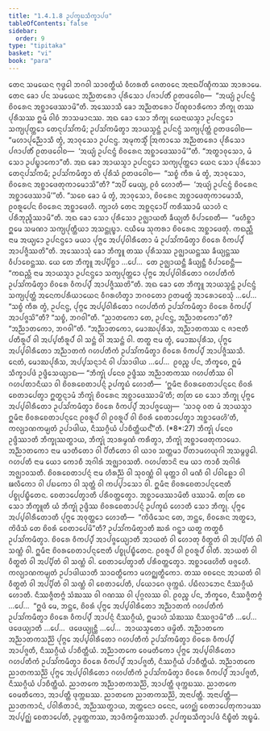 ```yaml
---
title: "1.4.1.8 ᩏᨸᨠ᩠ᨡᨭᩈᩥᨠ᩠ᨡᩣᨸᨴ"
tableOfContents: false
sidebar:
  order: 9
type: "tipitaka"
basket: "vi"
book: "para"
---
```



<DynamicBreadcrumb />

<Division number="527" book="para">

<Paragraph number="2015" book="para">
ᨲᩮᨶ ᩈᨾᨿᩮᨶ ᨻᩩᨴ᩠ᨵᩮᩤ ᨽᨣᩅᩤ ᩈᩣᩅᨲ᩠ᨳᩥᨿᩴ ᩅᩥᩉᩁᨲᩥ ᨩᩮᨲᩅᨶᩮ ᩋᨶᩣᨳᨸᩥᨱ᩠ᨯᩥᨠᩔ ᩋᩣᩁᩣᨾᩮ. ᨲᩮᨶ ᨡᩮᩣ ᨸᨶ ᩈᨾᨿᩮᨶ ᩋᨬ᩠ᨬᨲᩁᩮᩣ ᨸᩩᩁᩥᩈᩮᩣ ᨸᨩᩣᨸᨲᩥᩴ ᩑᨲᨴᩅᩮᩤᨧ—  “ᩋᨿ᩠ᨿᩴ ᩏᨸᨶᨶ᩠ᨴᩴ ᨧᩦᩅᩁᩮᨶ ᩋᨧ᩠ᨨᩣᨴᩮᩔᩣᨾᩦ”ᨲᩥ. ᩋᩔᩮᩣᩈᩥ ᨡᩮᩣ ᩋᨬ᩠ᨬᨲᩁᩮᩣ ᨸᩥᨱ᩠ᨯᨧᩣᩁᩥᨠᩮᩣ ᨽᩥᨠ᩠ᨡᩩ ᨲᩔ ᨸᩩᩁᩥᩈᩔ ᩍᨾᩴ ᩅᩤᨧᩴ ᨽᩣᩈᨾᩣᨶᩔ. ᩋᨳ ᨡᩮᩣ ᩈᩮᩣ ᨽᩥᨠ᩠ᨡᩩ ᨿᩮᨶᩣᨿᩈ᩠ᨾᩣ ᩏᨸᨶᨶ᩠ᨴᩮᩣ ᩈᨠ᩠ᨿᨸᩩᨲ᩠ᨲᩮᩣ ᨲᩮᨶᩩᨸᩈᩘᨠᨾᩥ; ᩏᨸᩈᩘᨠᨾᩥᨲ᩠ᩅᩣ ᩋᩣᨿᩈ᩠ᨾᨶ᩠ᨲᩴ ᩏᨸᨶᨶ᩠ᨴᩴ ᩈᨠ᩠ᨿᨸᩩᨲ᩠ᨲᩴ ᩑᨲᨴᩅᩮᩤᨧ—  “ᨾᩉᩣᨸᩩᨬ᩠ᨬᩮᩣᩈᩥ ᨲ᩠ᩅᩴ, ᩋᩣᩅᩩᩈᩮᩣ ᩏᨸᨶᨶ᩠ᨴ. ᩋᨾᩩᨠᩈ᩠ᨾᩥᩴ ᩒᨠᩣᩈᩮ ᩋᨬ᩠ᨬᨲᩁᩮᩣ ᨸᩩᩁᩥᩈᩮᩣ ᨸᨩᩣᨸᨲᩥᩴ ᩑᨲᨴᩅᩮᩤᨧ—  ‘ᩋᨿ᩠ᨿᩴ ᩏᨸᨶᨶ᩠ᨴᩴ ᨧᩦᩅᩁᩮᨶ ᩋᨧ᩠ᨨᩣᨴᩮᩔᩣᨾᩦ’”ᨲᩥ. “ᩋᨲ᩠ᨳᩣᩅᩩᩈᩮᩣ, ᨾᩴ ᩈᩮᩣ ᩏᨸᨭ᩠ᨮᩣᨠᩮᩣ”ᨲᩥ.
</Paragraph>

<Paragraph number="2016" book="para">
ᩋᨳ ᨡᩮᩣ ᩋᩣᨿᩈ᩠ᨾᩣ ᩏᨸᨶᨶ᩠ᨴᩮᩣ ᩈᨠ᩠ᨿᨸᩩᨲ᩠ᨲᩮᩣ ᨿᩮᨶ ᩈᩮᩣ ᨸᩩᩁᩥᩈᩮᩣ ᨲᩮᨶᩩᨸᩈᩘᨠᨾᩥ; ᩏᨸᩈᩘᨠᨾᩥᨲ᩠ᩅᩣ ᨲᩴ ᨸᩩᩁᩥᩈᩴ ᩑᨲᨴᩅᩮᩤᨧ—  “ᩈᨧ᩠ᨧᩴ ᨠᩥᩁ ᨾᩴ ᨲ᩠ᩅᩴ, ᩋᩣᩅᩩᩈᩮᩣ, ᨧᩦᩅᩁᩮᨶ ᩋᨧ᩠ᨨᩣᨴᩮᨲᩩᨠᩣᨾᩮᩣᩈᩦ”ᨲᩥ? “ᩋᨸᩥ ᨾᩮᨿ᩠ᨿ, ᩑᩅᩴ ᩉᩮᩣᨲᩥ—  ‘ᩋᨿ᩠ᨿᩴ ᩏᨸᨶᨶ᩠ᨴᩴ ᨧᩦᩅᩁᩮᨶ ᩋᨧ᩠ᨨᩣᨴᩮᩔᩣᨾᩦ’”ᨲᩥ. “ᩈᨧᩮ ᨡᩮᩣ ᨾᩴ ᨲ᩠ᩅᩴ, ᩋᩣᩅᩩᩈᩮᩣ, ᨧᩦᩅᩁᩮᨶ ᩋᨧ᩠ᨨᩣᨴᩮᨲᩩᨠᩣᨾᩮᩣᩈᩥ, ᩑᩅᩁᩪᨸᩮᨶ ᨧᩦᩅᩁᩮᨶ ᩋᨧ᩠ᨨᩣᨴᩮᩉᩥ. ᨠ᩠ᨿᩣᩉᩴ ᨲᩮᨶ ᩋᨧ᩠ᨨᨶ᩠ᨶᩮᩣᨸᩥ ᨠᩁᩥᩔᩣᨾᩥ ᨿᩣᩉᩴ ᨶ ᨸᩁᩥᨽᩩᨬ᩠ᨩᩥᩔᩣᨾᩦ”ᨲᩥ. ᩋᨳ ᨡᩮᩣ ᩈᩮᩣ ᨸᩩᩁᩥᩈᩮᩣ ᩏᨩ᩠ᨫᩣᨿᨲᩥ ᨡᩥᨿ᩠ᨿᨲᩥ ᩅᩥᨸᩣᨧᩮᨲᩥ—  “ᨾᩉᩥᨧ᩠ᨨᩣ ᩍᨾᩮ ᩈᨾᨱᩣ ᩈᨠ᩠ᨿᨸᩩᨲ᩠ᨲᩥᨿᩣ ᩋᩈᨶ᩠ᨲᩩᨭ᩠ᨮᩣ. ᨶᨿᩥᨾᩮ ᩈᩩᨠᩁᩣ ᨧᩦᩅᩁᩮᨶ ᩋᨧ᩠ᨨᩣᨴᩮᨲᩩᩴ. ᨠᨳᨬ᩠ᩉᩥ ᨶᩣᨾ ᩋᨿ᩠ᨿᩮᩣ ᩏᨸᨶᨶ᩠ᨴᩮᩣ ᨾᨿᩣ ᨸᩩᨻ᩠ᨻᩮ ᩋᨸ᩠ᨸᩅᩤᩁᩥᨲᩮᩣ ᨾᩴ ᩏᨸᩈᩘᨠᨾᩥᨲ᩠ᩅᩣ ᨧᩦᩅᩁᩮ ᩅᩥᨠᨸ᩠ᨸᩴ ᩋᩣᨸᨩ᩠ᨩᩥᩔᨲᩦ”ᨲᩥ.
</Paragraph>

<Paragraph number="2017" book="para">
ᩋᩔᩮᩣᩈᩩᩴ ᨡᩮᩣ ᨽᩥᨠ᩠ᨡᩪ ᨲᩔ ᨸᩩᩁᩥᩈᩔ ᩏᨩ᩠ᨫᩣᨿᨶ᩠ᨲᩔ ᨡᩥᨿ᩠ᨿᨶ᩠ᨲᩔ ᩅᩥᨸᩣᨧᩮᨶ᩠ᨲᩔ. ᨿᩮ ᨲᩮ ᨽᩥᨠ᩠ᨡᩪ ᩋᨸ᩠ᨸᩥᨧ᩠ᨨᩣ …ᨸᩮ…  ᨲᩮ ᩏᨩ᩠ᨫᩣᨿᨶ᩠ᨲᩥ ᨡᩥᨿ᩠ᨿᨶ᩠ᨲᩥ ᩅᩥᨸᩣᨧᩮᨶ᩠ᨲᩥ—  “ᨠᨳᨬ᩠ᩉᩥ ᨶᩣᨾ ᩋᩣᨿᩈ᩠ᨾᩣ ᩏᨸᨶᨶ᩠ᨴᩮᩣ ᩈᨠ᩠ᨿᨸᩩᨲ᩠ᨲᩮᩣ ᨸᩩᨻ᩠ᨻᩮ ᩋᨸ᩠ᨸᩅᩤᩁᩥᨲᩮᩣ ᨣᩉᨸᨲᩥᨠᩴ ᩏᨸᩈᩘᨠᨾᩥᨲ᩠ᩅᩣ ᨧᩦᩅᩁᩮ ᩅᩥᨠᨸ᩠ᨸᩴ ᩋᩣᨸᨩ᩠ᨩᩥᩔᨲᩦ”ᨲᩥ.
</Paragraph>

<Paragraph number="2018" book="para">
ᩋᨳ ᨡᩮᩣ ᨲᩮ ᨽᩥᨠ᩠ᨡᩪ ᩋᩣᨿᩈ᩠ᨾᨶ᩠ᨲᩴ ᩏᨸᨶᨶ᩠ᨴᩴ ᩈᨠ᩠ᨿᨸᩩᨲ᩠ᨲᩴ ᩋᨶᩮᨠᨸᩁᩥᨿᩣᨿᩮᨶ ᩅᩥᨣᩁᩉᩥᨲ᩠ᩅᩣ ᨽᨣᩅᨲᩮᩣ ᩑᨲᨾᨲ᩠ᨳᩴ ᩋᩣᩁᩮᩣᨧᩮᩈᩩᩴ …ᨸᩮ…  “ᩈᨧ᩠ᨧᩴ ᨠᩥᩁ ᨲ᩠ᩅᩴ, ᩏᨸᨶᨶ᩠ᨴ, ᨸᩩᨻ᩠ᨻᩮ ᩋᨸ᩠ᨸᩅᩤᩁᩥᨲᩮᩣ ᨣᩉᨸᨲᩥᨠᩴ ᩏᨸᩈᩘᨠᨾᩥᨲ᩠ᩅᩣ ᨧᩦᩅᩁᩮ ᩅᩥᨠᨸ᩠ᨸᩴ ᩋᩣᨸᨩ᩠ᨩᩈᩦ”ᨲᩥ? “ᩈᨧ᩠ᨧᩴ, ᨽᨣᩅᩤ”ᨲᩥ. “ᨬᩣᨲᨠᩮᩣ ᨲᩮ, ᩏᨸᨶᨶ᩠ᨴ, ᩋᨬ᩠ᨬᩣᨲᨠᩮᩣ”ᨲᩥ? “ᩋᨬ᩠ᨬᩣᨲᨠᩮᩣ, ᨽᨣᩅᩤ”ᨲᩥ. “ᩋᨬ᩠ᨬᩣᨲᨠᩮᩣ, ᨾᩮᩣᨥᨸᩩᩁᩥᩈ, ᩋᨬ᩠ᨬᩣᨲᨠᩔ ᨶ ᨩᩣᨶᩣᨲᩥ ᨸᨲᩥᩁᩪᨸᩴ ᩅᩤ ᩋᨸ᩠ᨸᨲᩥᩁᩪᨸᩴ ᩅᩤ ᩈᨶ᩠ᨲᩴ ᩅᩤ ᩋᩈᨶ᩠ᨲᩴ ᩅᩤ. ᨲᨲ᩠ᨳ ᨶᩣᨾ ᨲ᩠ᩅᩴ, ᨾᩮᩣᨥᨸᩩᩁᩥᩈ, ᨸᩩᨻ᩠ᨻᩮ ᩋᨸ᩠ᨸᩅᩤᩁᩥᨲᩮᩣ ᩋᨬ᩠ᨬᩣᨲᨠᩴ ᨣᩉᨸᨲᩥᨠᩴ ᩏᨸᩈᩘᨠᨾᩥᨲ᩠ᩅᩣ ᨧᩦᩅᩁᩮ ᩅᩥᨠᨸ᩠ᨸᩴ ᩋᩣᨸᨩ᩠ᨩᩥᩔᩈᩥ. ᨶᩮᨲᩴ, ᨾᩮᩣᨥᨸᩩᩁᩥᩈ, ᩋᨸ᩠ᨸᩈᨶ᩠ᨶᩣᨶᩴ ᩅᩤ ᨸᩈᩣᨴᩤᨿ …ᨸᩮ…  ᩑᩅᨬ᩠ᨧ ᨸᨶ, ᨽᩥᨠ᩠ᨡᩅᩮ, ᩍᨾᩴ ᩈᩥᨠ᩠ᨡᩣᨸᨴᩴ ᩏᨴ᩠ᨴᩥᩈᩮᨿ᩠ᨿᩣᨳ—
</Paragraph>

</Division>
<Division number="528" book="para">

<Paragraph number="2019" book="para">
<Emphasis>“ᨽᩥᨠ᩠ᨡᩩᩴ ᨸᨶᩮᩅ ᩏᨴ᩠ᨴᩥᩔ ᩋᨬ᩠ᨬᩣᨲᨠᩔ ᨣᩉᨸᨲᩥᩔ ᩅᩤ ᨣᩉᨸᨲᩣᨶᩥᨿᩣ ᩅᩤ ᨧᩦᩅᩁᨧᩮᨲᩣᨸᨶ᩠ᨶᩴ ᩏᨸᨠ᩠ᨡᨭᩴ ᩉᩮᩣᨲᩥ—  ‘ᩍᨾᩥᨶᩣ ᨧᩦᩅᩁᨧᩮᨲᩣᨸᨶ᩠ᨶᩮᨶ ᨧᩦᩅᩁᩴ ᨧᩮᨲᩣᨸᩮᨲ᩠ᩅᩣ ᩍᨲ᩠ᨳᨶ᩠ᨶᩣᨾᩴ ᨽᩥᨠ᩠ᨡᩩᩴ ᨧᩦᩅᩁᩮᨶ ᩋᨧ᩠ᨨᩣᨴᩮᩔᩣᨾᩦ’ᨲᩥ; ᨲᨲᩕ ᨧᩮ ᩈᩮᩣ ᨽᩥᨠ᩠ᨡᩩ ᨸᩩᨻ᩠ᨻᩮ ᩋᨸ᩠ᨸᩅᩤᩁᩥᨲᩮᩣ ᩏᨸᩈᩘᨠᨾᩥᨲ᩠ᩅᩣ ᨧᩦᩅᩁᩮ ᩅᩥᨠᨸ᩠ᨸᩴ ᩋᩣᨸᨩ᩠ᨩᩮᨿ᩠ᨿ—  ‘ᩈᩣᨵᩩ ᩅᨲ ᨾᩴ ᩋᩣᨿᩈ᩠ᨾᩣ ᩍᨾᩥᨶᩣ ᨧᩦᩅᩁᨧᩮᨲᩣᨸᨶ᩠ᨶᩮᨶ ᩑᩅᩁᩪᨸᩴ ᩅᩤ ᩑᩅᩁᩪᨸᩴ ᩅᩤ ᨧᩦᩅᩁᩴ ᨧᩮᨲᩣᨸᩮᨲ᩠ᩅᩣ ᩋᨧ᩠ᨨᩣᨴᩮᩉᩦ’ᨲᩥ, ᨠᩃ᩠ᨿᩣᨱᨠᨾ᩠ᨿᨲᩴ ᩏᨸᩣᨴᩤᨿ, ᨶᩥᩔᨣ᩠ᨣᩥᨿᩴ ᨸᩣᨧᩥᨲ᩠ᨲᩥᨿᨶ᩺”</Emphasis>ᨲᩥ. (*8*:<Emphasis>27</Emphasis>)
</Paragraph>

</Division>
<Division number="529" book="para">

<Paragraph number="2020" book="para">
<Emphasis>ᨽᩥᨠ᩠ᨡᩩᩴ ᨸᨶᩮᩅ ᩏᨴ᩠ᨴᩥᩔᩣ</Emphasis>ᨲᩥ ᨽᩥᨠ᩠ᨡᩩᩔᨲ᩠ᨳᩣᨿ, ᨽᩥᨠ᩠ᨡᩩᩴ ᩋᩣᩁᨾ᩠ᨾᨱᩴ ᨠᩁᩥᨲ᩠ᩅᩣ, ᨽᩥᨠ᩠ᨡᩩᩴ ᩋᨧ᩠ᨨᩣᨴᩮᨲᩩᨠᩣᨾᩮᩣ.
</Paragraph>

<Paragraph number="2021" book="para">
<Emphasis>ᩋᨬ᩠ᨬᩣᨲᨠᩮᩣ</Emphasis> ᨶᩣᨾ ᨾᩣᨲᩥᨲᩮᩣ ᩅᩤ ᨸᩥᨲᩥᨲᩮᩣ ᩅᩤ ᨿᩣᩅ ᩈᨲ᩠ᨲᨾᩣ ᨸᩥᨲᩣᨾᩉᨿᩩᨣᩤ ᩋᩈᨾ᩠ᨻᨴ᩠ᨵᩮᩤ.
</Paragraph>

<Paragraph number="2022" book="para">
<Emphasis>ᨣᩉᨸᨲᩥ</Emphasis> ᨶᩣᨾ ᨿᩮᩣ ᨠᩮᩣᨧᩥ ᩋᨣᩤᩁᩴ ᩋᨩ᩠ᨫᩣᩅᩈᨲᩥ.
</Paragraph>

<Paragraph number="2023" book="para">
<Emphasis>ᨣᩉᨸᨲᩣᨶᩦ</Emphasis> ᨶᩣᨾ ᨿᩣ ᨠᩣᨧᩥ ᩋᨣᩤᩁᩴ ᩋᨩ᩠ᨫᩣᩅᩈᨲᩥ.
</Paragraph>

<Paragraph number="2024" book="para">
<Emphasis>ᨧᩦᩅᩁᨧᩮᨲᩣᨸᨶ᩠ᨶᩴ</Emphasis> ᨶᩣᨾ ᩉᩥᩁᨬ᩠ᨬᩴ ᩅᩤ ᩈᩩᩅᨱ᩠ᨱᩴ ᩅᩤ ᨾᩩᨲ᩠ᨲᩣ ᩅᩤ ᨾᨱᩥ ᩅᩤ ᨸᩅᩤᩊᩮᩣ ᩅᩤ ᨹᩃᩥᨠᩮᩣ ᩅᩤ ᨸᨭᨠᩮᩣ ᩅᩤ ᩈᩩᨲ᩠ᨲᩴ ᩅᩤ ᨠᨸ᩠ᨸᩣᩈᩮᩣ ᩅᩤ.
</Paragraph>

<Paragraph number="2025" book="para">
<Emphasis>ᩍᨾᩥᨶᩣ ᨧᩦᩅᩁᨧᩮᨲᩣᨸᨶ᩠ᨶᩮᨶᩣ</Emphasis>ᨲᩥ ᨸᨧ᩠ᨧᩩᨸᨭ᩠ᨮᩥᨲᩮᨶ.
</Paragraph>

<Paragraph number="2026" book="para">
<Emphasis>ᨧᩮᨲᩣᨸᩮᨲ᩠ᩅᩣ</Emphasis>ᨲᩥ ᨸᩁᩥᩅᨲ᩠ᨲᩮᨲ᩠ᩅᩣ.
</Paragraph>

<Paragraph number="2027" book="para">
<Emphasis>ᩋᨧ᩠ᨨᩣᨴᩮᩔᩣᨾᩦ</Emphasis>ᨲᩥ ᨴᩔᩣᨾᩥ.
</Paragraph>

<Paragraph number="2028" book="para">
<Emphasis>ᨲᨲᩕ ᨧᩮ ᩈᩮᩣ ᨽᩥᨠ᩠ᨡᩪ</Emphasis>ᨲᩥ ᨿᩴ ᨽᩥᨠ᩠ᨡᩩᩴ ᩏᨴ᩠ᨴᩥᩔ ᨧᩦᩅᩁᨧᩮᨲᩣᨸᨶ᩠ᨶᩴ ᩏᨸᨠ᩠ᨡᨭᩴ ᩉᩮᩣᨲᩥ ᩈᩮᩣ ᨽᩥᨠ᩠ᨡᩩ.
</Paragraph>

<Paragraph number="2029" book="para">
<Emphasis>ᨸᩩᨻ᩠ᨻᩮ ᩋᨸ᩠ᨸᩅᩤᩁᩥᨲᩮᩣ</Emphasis>ᨲᩥ ᨸᩩᨻ᩠ᨻᩮ ᩋᩅᩩᨲ᩠ᨲᩮᩣ ᩉᩮᩣᨲᩥ—  “ᨠᩦᨴᩥᩈᩮᨶ ᨲᩮ, ᨽᨶ᩠ᨲᩮ, ᨧᩦᩅᩁᩮᨶ ᩋᨲ᩠ᨳᩮᩣ, ᨠᩦᨴᩥᩈᩴ ᨲᩮ ᨧᩦᩅᩁᩴ ᨧᩮᨲᩣᨸᩮᨾᩦ”ᨲᩥ?
</Paragraph>

<Paragraph number="2030" book="para">
<Emphasis>ᩏᨸᩈᩘᨠᨾᩥᨲ᩠ᩅᩣ</Emphasis>ᨲᩥ ᨥᩁᩴ ᨣᨶ᩠ᨲ᩠ᩅᩣ ᨿᨲ᩠ᨳ ᨠᨲ᩠ᨳᨧᩥ ᩏᨸᩈᩘᨠᨾᩥᨲ᩠ᩅᩣ.
</Paragraph>

<Paragraph number="2031" book="para">
<Emphasis>ᨧᩦᩅᩁᩮ ᩅᩥᨠᨸ᩠ᨸᩴ ᩋᩣᨸᨩ᩠ᨩᩮᨿ᩠ᨿᩣ</Emphasis>ᨲᩥ ᩋᩣᨿᨲᩴ ᩅᩤ ᩉᩮᩣᨲᩩ ᩅᩥᨲ᩠ᨳᨲᩴ ᩅᩤ ᩋᨸ᩠ᨸᩥᨲᩴ ᩅᩤ ᩈᨱ᩠ᩉᩴ ᩅᩤ.
</Paragraph>

<Paragraph number="2032" book="para">
<Emphasis>ᩍᨾᩥᨶᩣ ᨧᩦᩅᩁᨧᩮᨲᩣᨸᨶ᩠ᨶᩮᨶᩣ</Emphasis>ᨲᩥ ᨸᨧ᩠ᨧᩩᨸᨭ᩠ᨮᩥᨲᩮᨶ.
</Paragraph>

<Paragraph number="2033" book="para">
<Emphasis>ᩑᩅᩁᩪᨸᩴ ᩅᩤ ᩑᩅᩁᩪᨸᩴ ᩅᩤ</Emphasis>ᨲᩥ. ᩋᩣᨿᨲᩴ ᩅᩤ ᩅᩥᨲ᩠ᨳᨲᩴ ᩅᩤ ᩋᨸ᩠ᨸᩥᨲᩴ ᩅᩤ ᩈᨱ᩠ᩉᩴ ᩅᩤ.
</Paragraph>

<Paragraph number="2034" book="para">
<Emphasis>ᨧᩮᨲᩣᨸᩮᨲ᩠ᩅᩣ</Emphasis>ᨲᩥ ᨸᩁᩥᩅᨲ᩠ᨲᩮᨲ᩠ᩅᩣ.
</Paragraph>

<Paragraph number="2035" book="para">
<Emphasis>ᩋᨧ᩠ᨨᩣᨴᩮᩉᩦ</Emphasis>ᨲᩥ ᨴᨩ᩠ᨩᩮᩉᩥ.
</Paragraph>

<Paragraph number="2036" book="para">
<Emphasis>ᨠᩃ᩠ᨿᩣᨱᨠᨾ᩠ᨿᨲᩴ ᩏᨸᩣᨴᩤᨿᩣ</Emphasis>ᨲᩥ ᩈᩣᨵᨲ᩠ᨳᩥᨠᩮᩣ ᨾᩉᨣ᩠ᨥᨲ᩠ᨳᩥᨠᩮᩣ. ᨲᩔ ᩅᨧᨶᩮᨶ ᩋᩣᨿᨲᩴ ᩅᩤ ᩅᩥᨲ᩠ᨳᨲᩴ ᩅᩤ ᩋᨸ᩠ᨸᩥᨲᩴ ᩅᩤ ᩈᨱ᩠ᩉᩴ ᩅᩤ ᨧᩮᨲᩣᨸᩮᨲᩥ, ᨸᨿᩮᩣᨣᩮ ᨴᩩᨠ᩠ᨠᨭᩴ. ᨸᨭᩥᩃᩣᨽᩮᨶ ᨶᩥᩔᨣ᩠ᨣᩥᨿᩴ ᩉᩮᩣᨲᩥ. ᨶᩥᩔᨩ᩠ᨩᩥᨲᨻ᩠ᨻᩴ ᩈᩴᨥᩔ ᩅᩤ ᨣᨱᩔ ᩅᩤ ᨸᩩᨣ᩠ᨣᩃᩔ ᩅᩤ. ᩑᩅᨬ᩠ᨧ ᨸᨶ, ᨽᩥᨠ᩠ᨡᩅᩮ, ᨶᩥᩔᨩ᩠ᨩᩥᨲᨻ᩠ᨻᩴ …ᨸᩮ…  “ᩍᨴᩴ ᨾᩮ, ᨽᨶ᩠ᨲᩮ, ᨧᩦᩅᩁᩴ ᨸᩩᨻ᩠ᨻᩮ ᩋᨸ᩠ᨸᩅᩤᩁᩥᨲᩮᩣ ᩋᨬ᩠ᨬᩣᨲᨠᩴ ᨣᩉᨸᨲᩥᨠᩴ ᩏᨸᩈᩘᨠᨾᩥᨲ᩠ᩅᩣ ᨧᩦᩅᩁᩮ ᩅᩥᨠᨸ᩠ᨸᩴ ᩋᩣᨸᨶ᩠ᨶᩴ ᨶᩥᩔᨣ᩠ᨣᩥᨿᩴ, ᩍᨾᩣᩉᩴ ᩈᩴᨥᩔ ᨶᩥᩔᨩ᩠ᨩᩣᨾᩦ”ᨲᩥ …ᨸᩮ…  ᨴᨴᩮᨿ᩠ᨿᩣᨲᩥ …ᨸᩮ…  ᨴᨴᩮᨿ᩠ᨿᩩᨶ᩠ᨲᩥ …ᨸᩮ…  ᩋᩣᨿᩈ᩠ᨾᨲᩮᩣ ᨴᨾ᩠ᨾᩦᨲᩥ.
</Paragraph>

</Division>
<Division number="530" book="para">

<Paragraph number="2037" book="para">
ᩋᨬ᩠ᨬᩣᨲᨠᩮ ᩋᨬ᩠ᨬᩣᨲᨠᩈᨬ᩠ᨬᩦ ᨸᩩᨻ᩠ᨻᩮ ᩋᨸ᩠ᨸᩅᩤᩁᩥᨲᩮᩣ ᨣᩉᨸᨲᩥᨠᩴ ᩏᨸᩈᩘᨠᨾᩥᨲ᩠ᩅᩣ ᨧᩦᩅᩁᩮ ᩅᩥᨠᨸ᩠ᨸᩴ ᩋᩣᨸᨩ᩠ᨩᨲᩥ, ᨶᩥᩔᨣ᩠ᨣᩥᨿᩴ ᨸᩣᨧᩥᨲ᩠ᨲᩥᨿᩴ. ᩋᨬ᩠ᨬᩣᨲᨠᩮ ᩅᩮᨾᨲᩥᨠᩮᩣ ᨸᩩᨻ᩠ᨻᩮ ᩋᨸ᩠ᨸᩅᩤᩁᩥᨲᩮᩣ ᨣᩉᨸᨲᩥᨠᩴ ᩏᨸᩈᩘᨠᨾᩥᨲ᩠ᩅᩣ ᨧᩦᩅᩁᩮ ᩅᩥᨠᨸ᩠ᨸᩴ ᩋᩣᨸᨩ᩠ᨩᨲᩥ, ᨶᩥᩔᨣ᩠ᨣᩥᨿᩴ ᨸᩣᨧᩥᨲ᩠ᨲᩥᨿᩴ. ᩋᨬ᩠ᨬᩣᨲᨠᩮ ᨬᩣᨲᨠᩈᨬ᩠ᨬᩦ ᨸᩩᨻ᩠ᨻᩮ ᩋᨸ᩠ᨸᩅᩤᩁᩥᨲᩮᩣ ᨣᩉᨸᨲᩥᨠᩴ ᩏᨸᩈᩘᨠᨾᩥᨲ᩠ᩅᩣ ᨧᩦᩅᩁᩮ ᩅᩥᨠᨸ᩠ᨸᩴ ᩋᩣᨸᨩ᩠ᨩᨲᩥ, ᨶᩥᩔᨣ᩠ᨣᩥᨿᩴ ᨸᩣᨧᩥᨲ᩠ᨲᩥᨿᩴ.
</Paragraph>

<Paragraph number="2038" book="para">
ᨬᩣᨲᨠᩮ ᩋᨬ᩠ᨬᩣᨲᨠᩈᨬ᩠ᨬᩦ, ᩋᩣᨸᨲ᩠ᨲᩥ ᨴᩩᨠ᩠ᨠᨭᩔ. ᨬᩣᨲᨠᩮ ᩅᩮᨾᨲᩥᨠᩮᩣ, ᩋᩣᨸᨲ᩠ᨲᩥ ᨴᩩᨠ᩠ᨠᨭᩔ. ᨬᩣᨲᨠᩮ ᨬᩣᨲᨠᩈᨬ᩠ᨬᩦ, ᩋᨶᩣᨸᨲ᩠ᨲᩥ.
</Paragraph>

</Division>
<Division number="531" book="para">

<Paragraph number="2039" book="para">
ᩋᨶᩣᨸᨲ᩠ᨲᩥ—  ᨬᩣᨲᨠᩣᨶᩴ, ᨸᩅᩤᩁᩥᨲᩣᨶᩴ, ᩋᨬ᩠ᨬᩔᨲ᩠ᨳᩣᨿ, ᩋᨲ᩠ᨲᨶᩮᩣ ᨵᨶᩮᨶ, ᨾᩉᨣ᩠ᨥᩴ ᨧᩮᨲᩣᨸᩮᨲᩩᨠᩣᨾᩔ ᩋᨸ᩠ᨸᨣ᩠ᨥᩴ ᨧᩮᨲᩣᨸᩮᨲᩥ, ᩏᨾ᩠ᨾᨲ᩠ᨲᨠᩔ, ᩋᩣᨴᩥᨠᨾ᩠ᨾᩥᨠᩔᩣᨲᩥ.

</Paragraph>
</Division>

<Paragraph number="2040" type="center" book="para">
ᩏᨸᨠ᩠ᨡᨭᩈᩥᨠ᩠ᨡᩣᨸᨴᩴ ᨶᩥᨭ᩠ᨮᩥᨲᩴ ᩋᨭ᩠ᨮᨾᩴ.
</Paragraph>